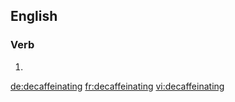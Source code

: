 
==English==

===Verb===
{{head|en|present participle}}

# {{present participle of|decaffeinate|lang=en}}

[[de:decaffeinating]]
[[fr:decaffeinating]]
[[vi:decaffeinating]]